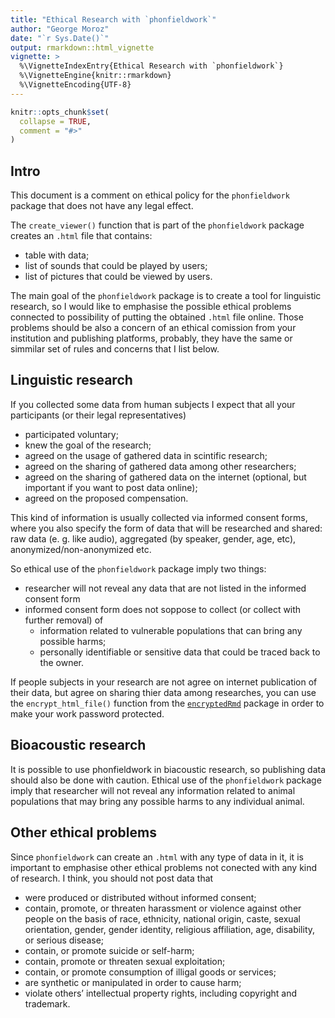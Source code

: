 ```yaml
---
title: "Ethical Research with `phonfieldwork`"
author: "George Moroz"
date: "`r Sys.Date()`"
output: rmarkdown::html_vignette
vignette: >
  %\VignetteIndexEntry{Ethical Research with `phonfieldwork`}
  %\VignetteEngine{knitr::rmarkdown}
  %\VignetteEncoding{UTF-8}
---
```


```r
knitr::opts_chunk$set(
  collapse = TRUE,
  comment = "#>"
)
```

## Intro

This document is a comment on ethical policy for the `phonfieldwork` package that does not have any legal effect.

The `create_viewer()` function that is part of the `phonfieldwork` package creates an `.html` file that contains:

* table with data;
* list of sounds that could be played by users;
* list of pictures that could be viewed by users.

The main goal of the `phonfieldwork` package is to create a tool for linguistic research, so I would like to emphasise the possible ethical problems connected to possibility of putting the obtained `.html` file online. Those problems should be also a concern of an ethical comission from your institution and publishing platforms, probably, they have the same or simmilar set of rules and concerns that I list below.

## Linguistic research

If you collected some data from human subjects I expect that all your participants (or their legal representatives)

* participated voluntary;
* knew the goal of the research;
* agreed on the usage of gathered data in scintific research;
* agreed on the sharing of gathered data among other researchers;
* agreed on the sharing of gathered data on the internet (optional, but important if you want to post data online);
* agreed on the proposed compensation.

This kind of information is usually collected via informed consent forms, where you also specify the form of data that will be researched and shared: raw data (e. g. like audio), aggregated (by speaker, gender, age, etc), anonymized/non-anonymized etc.

So ethical use of the `phonfieldwork` package imply two things:

* researcher will not reveal any data that are not listed in the informed consent form 
* informed consent form does not soppose to collect (or collect with further removal) of
    * information related to vulnerable populations that can bring any possible harms;
    * personally identifiable or sensitive data that could be traced back to the owner.
    
If people subjects in your research are not agree on internet publication of their data, but agree on sharing thier data among researches, you can use the `encrypt_html_file()` function from the [`encryptedRmd`](https://CRAN.R-project.org/package=encryptedRmd) package in order to make your work password protected.

## Bioacoustic research

It is possible to use phonfieldwork in biacoustic research, so publishing data should also be done with caution. Ethical use of the `phonfieldwork` package imply that researcher will not reveal any information related to animal populations that may bring any possible harms to any individual animal.

## Other ethical problems

Since `phonfieldwork` can create an `.html` with any type of data in it, it is important to emphasise other ethical problems not conected with any kind of research. I think, you should not post data that

* were produced or distributed without informed consent;
* contain, promote, or threaten harassment or violence against other people on the basis of race, ethnicity, national origin, caste, sexual orientation, gender, gender identity, religious affiliation, age, disability, or serious disease;
* contain, or promote suicide or self-harm;
* contain, promote or threaten sexual exploitation;
* contain, or promote consumption of illigal goods or services;
* are synthetic or manipulated in order to cause harm;
* violate others’ intellectual property rights, including copyright and trademark.
